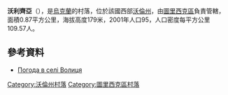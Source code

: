 {{coord|51|6|4|N|24|35|30|E|scale:30000|display=title}}

'''沃利齊亞'''（{{lang-uk|Волиця}}），是[[烏克蘭|烏克蘭]]的村落，位於該國西部[[沃倫州|沃倫州]]，由[[圖里西克區|圖里西克區]]負責管轄，面積0.87平方公里，海拔高度179米，2001年人口95，人口密度每平方公里109.57人。

==參考資料==
* [http://weather.in.ua/ua/volynskaja/4361 Погода в селі Волиця] {{Wayback|url=http://weather.in.ua/ua/volynskaja/4361 |date=20160305085551 }}

[[Category:沃倫州村落|Category:沃倫州村落]]
[[Category:圖里西克區村落|Category:圖里西克區村落]]


{{Volyn-geo-stub}}